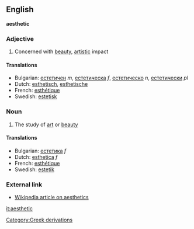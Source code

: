 ==English==
'''aesthetic'''
===Adjective===
#Concerned with [[beauty]], [[artistic]] impact

====Translations====
*Bulgarian: [[естетичен]] ''m'', [[естетическа]] ''f'', [[естетическо]] ''n'', [[естетически]] ''pl''
*Dutch: [[esthetisch]], [[esthetische]]
*French: [[esthétique]]
*Swedish: [[estetisk]]

===Noun===
#The study of [[art]] or [[beauty]]

====Translations====
*Bulgarian: [[естетика]] ''f''
*Dutch: [[esthetica]] ''f''
*French: [[esthétique]]
*Swedish: [[estetik]]

=== External link ===
* [[w:aesthetics|Wikipedia article on aesthetics]]

[[it:aesthetic]]
[[Category:Greek derivations]]